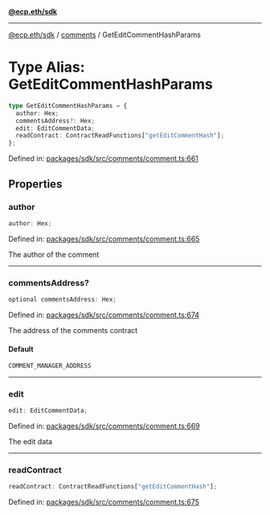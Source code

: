 [**@ecp.eth/sdk**](../../index.mdx)

***

[@ecp.eth/sdk](/sdk-reference/index.mdx) / [comments](/sdk-reference/comments/index.mdx) / GetEditCommentHashParams

# Type Alias: GetEditCommentHashParams

```ts
type GetEditCommentHashParams = {
  author: Hex;
  commentsAddress?: Hex;
  edit: EditCommentData;
  readContract: ContractReadFunctions["getEditCommentHash"];
};
```

Defined in: [packages/sdk/src/comments/comment.ts:661](https://github.com/ecp-eth/comments-monorepo/blob/main/packages/sdk/src/comments/comment.ts#L661)

## Properties

### author

```ts
author: Hex;
```

Defined in: [packages/sdk/src/comments/comment.ts:665](https://github.com/ecp-eth/comments-monorepo/blob/main/packages/sdk/src/comments/comment.ts#L665)

The author of the comment

***

### commentsAddress?

```ts
optional commentsAddress: Hex;
```

Defined in: [packages/sdk/src/comments/comment.ts:674](https://github.com/ecp-eth/comments-monorepo/blob/main/packages/sdk/src/comments/comment.ts#L674)

The address of the comments contract

#### Default

```ts
COMMENT_MANAGER_ADDRESS
```

***

### edit

```ts
edit: EditCommentData;
```

Defined in: [packages/sdk/src/comments/comment.ts:669](https://github.com/ecp-eth/comments-monorepo/blob/main/packages/sdk/src/comments/comment.ts#L669)

The edit data

***

### readContract

```ts
readContract: ContractReadFunctions["getEditCommentHash"];
```

Defined in: [packages/sdk/src/comments/comment.ts:675](https://github.com/ecp-eth/comments-monorepo/blob/main/packages/sdk/src/comments/comment.ts#L675)
